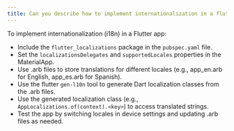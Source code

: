 ```yaml
---
title: Can you describe how to implement internationalization in a flutter app?
---
```


To implement internationalization (i18n) in a Flutter app:

- Include the `flutter_localizations` package in the `pubspec.yaml` file.
- Set the `localizationsDelegates` and `supportedLocales` properties in the MaterialApp.
- Use .arb files to store translations for different locales (e.g., app_en.arb for English, app_es.arb for Spanish).
- Use the flutter `gen-l10n` tool to generate Dart localization classes from the .arb files.
- Use the generated localization class (e.g., `AppLocalizations.of(context).<key>`) to access translated strings.
- Test the app by switching locales in device settings and updating .arb files as needed.
